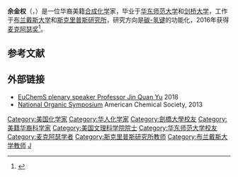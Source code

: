 
{{Request translation|de|}}
'''余金权'''（{{lang-en|Jin-Quan Yu}}，{{bd|1966年|}}）是一位华裔美籍[[化学合成|合成化学]]家，毕业于[[华东师范大学|华东师范大学]]和[[剑桥大学|剑桥大学]]，工作于[[布兰戴斯大学|布兰戴斯大学]]和[[斯克里普斯研究所|斯克里普斯研究所]]，研究方向是[[碳-氢键|碳-氢键]]的功能化，2016年获得[[麦克阿瑟奖|麦克阿瑟奖]]<ref name=":0">{{Cite web|title=Jin-Quan Yu - MacArthur Foundation|url=https://www.macfound.org/fellows/976/|access-date=2020-10-16|website=www.macfound.org|language=en|archive-date=2020-10-26|archive-url=https://web.archive.org/web/20201026101840/https://www.macfound.org/fellows/976/|dead-url=no}}</ref>。

== 参考文献 ==
{{reflist}}

== 外部链接 ==
* [https://www.youtube.com/watch?v=1PT8AfZ4-h4 EuChemS plenary speaker Professor Jin Quan Yu] {{Wayback|url=https://www.youtube.com/watch?v=1PT8AfZ4-h4 |date=20200418051610 }} 2018
* [https://www.organicdivision.org/nos-2013-lecture-videos/jin-quan-yu/ National Organic Symposium] American Chemical Society, 2013

{{DEFAULTSORT:Y}}
[[Category:美国化学家|Category:美国化学家]]
[[Category:华人化学家|Category:华人化学家]]
[[Category:劍橋大學校友|Category:劍橋大學校友]]
[[Category:美籍华裔科学家|Category:美籍华裔科学家]]
[[Category:美国文理科学院院士|Category:美国文理科学院院士]]
[[Category:华东师范大学校友|Category:华东师范大学校友]]
[[Category:麦克阿瑟学者|Category:麦克阿瑟学者]]
[[Category:斯克里普斯研究所教师|Category:斯克里普斯研究所教师]]
[[Category:布兰戴斯大学教师|Category:布兰戴斯大学教师]]
[[Category:余姓|J]]